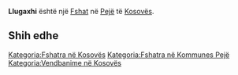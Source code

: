 {{Fshat në Kosovës
 | Emri                = Llugaxhi
| sqi_D_name = Llugaxhi
| sqi_D_FULL_NAME_RO = Llugaxhi
| sqi_D_FULL_NAME_ND_RO = Llugaxhi
| sqi_D_SORT_NAME_RG = LLUGAXHI
| sqi_D_FULL_NAME_RG = Llugaxhi
| sqi_D_FULL_NAME_ND_RG = Llugaxhi
| srp_N_name = Lugađija
| srp_N_FULL_NAME_RO = Lugađija
| srp_N_FULL_NAME_ND_RO = Lugadija
| srp_N_SORT_NAME_RG = LUGADIJA
| srp_N_FULL_NAME_RG = Lugađija
| srp_N_FULL_NAME_ND_RG = Lugadija
| srp_NS_name = Лугађија
| srp_NS_FULL_NAME_RO = Лугађија
| srp_NS_FULL_NAME_ND_RO = Лугађија
| srp_NS_SORT_NAME_RG = ЛУГАЂИЈА
| srp_NS_FULL_NAME_RG = Лугађија
| srp_NS_FULL_NAME_ND_RG = Лугађија
| srp_V_name = Lugadžija
| srp_V_FULL_NAME_RO = Lugadžija
| srp_V_FULL_NAME_ND_RO = Lugadzija
| srp_V_SORT_NAME_RG = LUGADZIJA
| srp_V_FULL_NAME_RG = Lugadžija
| srp_V_FULL_NAME_ND_RG = Lugadzija
| srp_VS_name = Лугаџија
| srp_VS_FULL_NAME_RO = Лугаџија
| srp_VS_FULL_NAME_ND_RO = Лугаџија
| srp_VS_SORT_NAME_RG = ЛУГАЏИЈА
| srp_VS_FULL_NAME_RG = Лугаџија
| srp_VS_FULL_NAME_ND_RG = Лугаџија

 | Emri (Rasa dhanore) = 
 | Figura              = 
 | Shteti              = Kosovo
 | Komuna              = Pejë
 | Kodi postar         = 
 | Sipërfaqja          = 

 | Popullsia           = 

 | Regj. i popullsisë  = 
 | Dend. e popullsisë  = 
 | Faqja zyrtare       = 
 <!--- Koordinatat ----> 
 | Gjerësia            = 42.633056
 | Gjatësia            = 20.439444
 | Lartësia            = 
}}
'''Llugaxhi''' është një [[Fshat]] në [[Pejë]] të [[Kosovës]].

<!-- == Gjeografia == -->
<!-- == Historia == -->
<!-- == Demografia == -->
== Shih edhe ==
{{Komuna Pejë}}
{{Kosovo-Administrata-Cung}}

[[Kategoria:Fshatra në Kosovës]]
[[Kategoria:Fshatra në Kommunes Pejë]]
[[Kategoria:Vendbanime në Kosovës]]